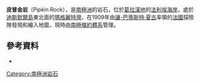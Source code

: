 {{coord|68|5|S|68|50|W|display=title}}

'''皮普金岩'''（Pipkin Rock），是[[南極洲|南極洲]]的岩石，位於[[葛拉漢地|葛拉漢地]]的[[法利埃海岸|法利埃海岸]]，處於[[迪斯默爾島|迪斯默爾島]]東北面的[[瑪格麗特灣|瑪格麗特灣]]，在1909年由[[讓-巴蒂斯特·夏古|讓-巴蒂斯特·夏古]]率領的[[法國|法國]]探險隊發現和繪入地圖，現時由[[南極條約體系|南極條約體系]]管理。

==參考資料==
*{{usgs-gazetteer}}

{{DEFAULTSORT:Pipkin Rock}}
[[Category:南極洲岩石|Category:南極洲岩石]]


{{FallièresCoast-geo-stub}}